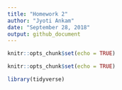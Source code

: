 ```yaml
---
title: "Homework 2"
author: "Jyoti Ankam"
date: "September 28, 2018"
output: github_document
---
```


```r
knitr::opts_chunk$set(echo = TRUE)
```


```r
knitr::opts_chunk$set(echo = TRUE)
```
```r
library(tidyverse)
```

